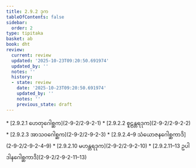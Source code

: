 ```yaml
---
title: 2.9.2 ဒုက
tableOfContents: false
sidebar:
  order: 2
type: tipitaka
basket: ab
book: dht
review:
  current: review
  updated: '2025-10-23T09:20:50.691974'
  updated_by: ''
  notes: ''
  history:
  - state: review
    date: '2025-10-23T09:20:50.691974'
    updated_by: ''
    notes: ''
    previous_state: draft
---
```



<ReviewStatus review={frontmatter.review} showDetails={true} />

<HypothesisAnnotation frontmatter={frontmatter} />

<DynamicBreadcrumb />



<TableOfContents book="dht" section="2.9.2">
* [2.9.2.1 ဟေတုဂေါစ္ဆက](2-9-2/2-9-2-1)
* [2.9.2.2 စူဠန္တရဒုက](2-9-2/2-9-2-2)
* [2.9.2.3 အာသဝဂေါစ္ဆက](2-9-2/2-9-2-3)
* [2.9.2.4–9 သံယောဇနဂေါစ္ဆကာဒိ](2-9-2/2-9-2-4–9)
* [2.9.2.10 မဟန္တရဒုက](2-9-2/2-9-2-10)
* [2.9.2.11–13 ဥပါဒါနဂေါစ္ဆကာဒိ](2-9-2/2-9-2-11–13)
</TableOfContents>